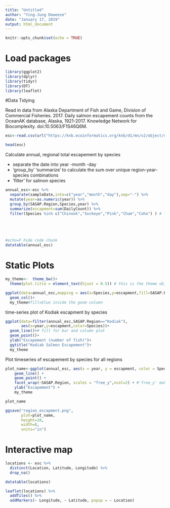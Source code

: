 ```yaml
---
title: "Untitled"
author: "Ying-Jung Deweese"
date: "January 17, 2019"
output: html_document
---
```


```r
knitr::opts_chunk$set(echo = TRUE)
```

# Load packages

```r
library(ggplot2)
library(dplyr)
library(tidyr)
library(DT)
library(leaflet)
```

#Data Tidying

Read in data from Alaska Department of Fish and Game, Division of Commercial Fisheries. 2017. Daily salmon escapement counts from the OceanAK database, Alaska, 1921-2017. Knowledge Network for Biocomplexity. doi:10.5063/F1S46Q6M. 



```r
esc<-read.csv(url("https://knb.ecoinformatics.org/knb/d1/mn/v2/object/urn%3Auuid%3Af119a05b-bbe7-4aea-93c6-85434dcb1c5e",method = "libcurl"),stringsAsFactors = F)

head(esc)

```

Calculate annual, regional total escapement by species

* separate the date into year -month -day
* 'group_by' 'summarize' to calculate the sum over unique region-year-species combinations
* 'filter' for salmon species

```r
annual_esc<-esc %>% 
  separate(sampleDate,into=c("year","month","day"),sep="-") %>% 
  mutate(year=as.numeric(year)) %>% 
  group_by(SASAP.Region,Species,year) %>% 
  summarize(escapment=sum(DailyCount)) %>% 
  filter(Species %in% c("Chinook","Sockeye","Pink","Chum","Coho") ) # filter any species that are in






```


```r
#echo=F hide code chunk
datatable(annual_esc)

```


# Static Plots


```r
my_theme<-  theme_bw()+
  theme(plot.title = element_text(hjust = 0.5)) # this is the theme object
```



```r
ggplot(data=annual_esc,mapping = aes(x=Species,y=escapment,fill=SASAP.Region))+
  geom_col()+
  my_theme#fill=blue inside the geom column


```


time-series plot of Kodiak escapment by species

```r


ggplot(data=filter(annual_esc,SASAP.Region=="Kodiak"),
       aes(x=year,y=escapment,color=Species))+
  geom_line()+# fill for bar and column plot
  geom_point()+
  ylab("Escapement (number of fish)")+
  ggtitle("Kodiak Salmon Escapement")+
  my_theme

```

Plot timeseries of escapement by species for all regions


```r
plot_name<-ggplot(annual_esc, aes(x = year, y = escapment, color = Species)) + 
    geom_line() +
    geom_point() +
    facet_wrap(~SASAP.Region, scales = "free_y",ncol=2) + #'free_y' make y axes different, facet_wrap (every plot inside is the same plot)
    ylab("Escapement") +
    my_theme

plot_name

ggsave("region_escapment.png",
       plot=plot_name,
       height=10,
       width=8,
       units="in")

```




# Interactive map


```r
locations <- esc %>% 
  distinct(Location, Latitude, Longitude) %>% 
  drop_na()

```


```r
datatable(locations)
```




```r
leaflet(locations) %>% 
  addTiles() %>% 
  addMarkers(~ Longitude, ~ Latitude, popup = ~ Location)
```

